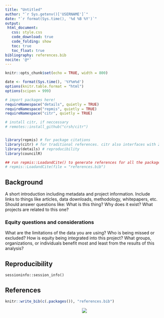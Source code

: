 ```yaml
---
title: "Untitled"
author: "`r Sys.getenv()['USERNAME']`"
date: "`r format(Sys.time(), '%d %B %Y')`"
output: 
 html_document: 
   css: style.css
   code_download: true
   code_folding: show
   toc: true
   toc_float: true
bibliography: references.bib
nocite: '@*'
---
```


```r
knitr::opts_chunk$set(echo = TRUE, width = 800)

date <- format(Sys.time(), '%Y%m%d')
options(knitr.table.format = "html")
options(scipen = 999)

# import packages here!
requireNamespace("details", quietly = TRUE)
requireNamespace("repmis", quietly = TRUE)
requireNamespace("citr", quietly = TRUE)

# install citr, if neccessary
# remotes::install_github("crsh/citr")


library(repmis) # for package citations
library(citr) # for traditional references. citr also interfaces with Zotero
library(details) # reproducibility 
library(councilR)

## run repmis::LoadandCite() to generate references for all the packages in the environment -----
# repmis::LoadandCite(file = "references.bib")
```

## Background  

A short introduction including metadata and project information. Include links to things like articles, data downloads, methodology, whitepapers, etc. Should answer questions like: What is this thing? Why does it exist? What projects are related to this one?

### Equity questions and considerations  

What are the limitations of the data you are using? Who is being missed or excluded? How is equity being integrated into this project? What groups, organizations, or individuals benefit most and least from the results of this analysis?

## Reproducibility  

```details
sessioninfo::session_info()
```

## References  

```r
knitr::write_bib(c(.packages()), "references.bib")
```


<a href="https://metrocouncil.org" target="_blank"><img src="logo.png" style="margin-left: 50%;margin-right: 50%;"><div></div></a>

